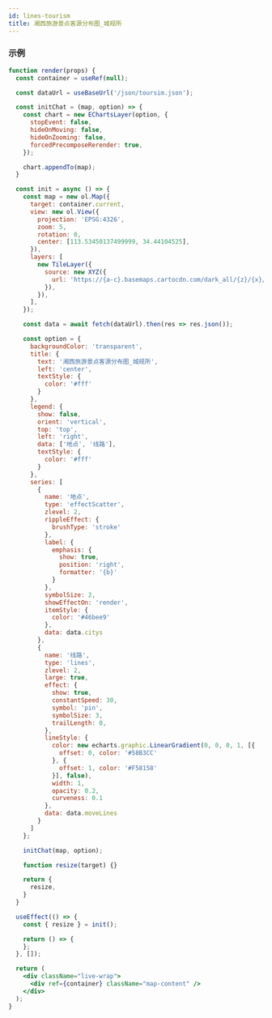 ```yaml
---
id: lines-tourism
title: 湘西旅游景点客源分布图_城规所
---
```


### 示例

```jsx live
function render(props) {
  const container = useRef(null);

  const dataUrl = useBaseUrl('/json/toursim.json');

  const initChat = (map, option) => {
    const chart = new EChartsLayer(option, {
      stopEvent: false,
      hideOnMoving: false,
      hideOnZooming: false,
      forcedPrecomposeRerender: true,
    });

    chart.appendTo(map);
  }

  const init = async () => {
    const map = new ol.Map({
      target: container.current,
      view: new ol.View({
        projection: 'EPSG:4326',
        zoom: 5,
        rotation: 0,
        center: [113.53450137499999, 34.44104525],
      }),
      layers: [
        new TileLayer({
          source: new XYZ({
            url: 'https://{a-c}.basemaps.cartocdn.com/dark_all/{z}/{x}/{y}.png',
          }),
        }),
      ],
    });

    const data = await fetch(dataUrl).then(res => res.json());

    const option = {
      backgroundColor: 'transparent',
      title: {
        text: '湘西旅游景点客源分布图_城规所',
        left: 'center',
        textStyle: {
          color: '#fff'
        }
      },
      legend: {
        show: false,
        orient: 'vertical',
        top: 'top',
        left: 'right',
        data: ['地点', '线路'],
        textStyle: {
          color: '#fff'
        }
      },
      series: [
        {
          name: '地点',
          type: 'effectScatter',
          zlevel: 2,
          rippleEffect: {
            brushType: 'stroke'
          },
          label: {
            emphasis: {
              show: true,
              position: 'right',
              formatter: '{b}'
            }
          },
          symbolSize: 2,
          showEffectOn: 'render',
          itemStyle: {
            color: '#46bee9'
          },
          data: data.citys
        },
        {
          name: '线路',
          type: 'lines',
          zlevel: 2,
          large: true,
          effect: {
            show: true,
            constantSpeed: 30,
            symbol: 'pin',
            symbolSize: 3,
            trailLength: 0,
          },
          lineStyle: {
            color: new echarts.graphic.LinearGradient(0, 0, 0, 1, [{
              offset: 0, color: '#58B3CC'
            }, {
              offset: 1, color: '#F58158'
            }], false),
            width: 1,
            opacity: 0.2,
            curveness: 0.1
          },
          data: data.moveLines
        }
      ]
    };

    initChat(map, option);

    function resize(target) {}

    return {
      resize,
    }
  }

  useEffect(() => {
    const { resize } = init();

    return () => {
    };
  }, []);

  return (
    <div className="live-wrap">
      <div ref={container} className="map-content" />
    </div>
  );
}
```
